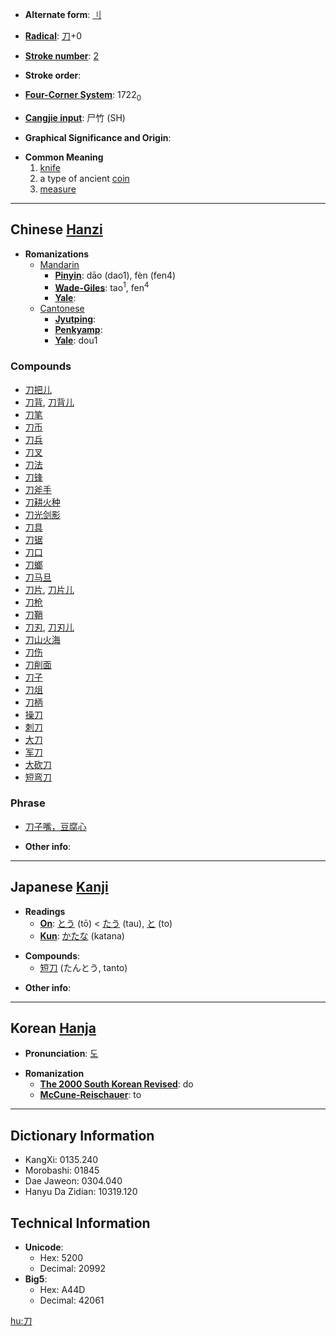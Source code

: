 * '''Alternate form''': [[刂]]

* '''[[Wiktionary:Chinese radical index| Radical]]''': [[Wiktionary:Chinese radical index 刀|刀]]+0

* '''[[Wiktionary:Chinese total strokes index|Stroke number]]''': [[Wiktionary:Chinese total strokes index 2|2]]

* '''Stroke order''': 

* '''[[Wiktionary:Chinese four corner index|Four-Corner System]]''': 1722<sub>0</sub>

* '''[[Wiktionary:Chinese Cangjie index|Cangjie input]]''': 尸竹 (SH)

* '''Graphical Significance and Origin''': 

* '''Common Meaning'''
*# [[knife]]
*# a type of ancient [[coin]]
*# [[measure]]

----

== Chinese [[Hanzi]] ==

* '''Romanizations'''
** [[Mandarin]]
*** '''[[Pinyin]]''': dāo (dao1), fèn (fen4)
*** '''[[Wade-Giles]]''': tao<sup>1</sup>, fen<sup>4</sup>
*** '''[[Yale]]''': 
**[[Cantonese]]
***'''[[Jyutping]]''':
***'''[[Penkyamp]]''': 
***'''[[Yale]]''': dou1

===Compounds===
*[[刀把儿]]
*[[刀背]], [[刀背儿]]
*[[刀笔]]
*[[刀币]]
*[[刀兵]]
*[[刀叉]]
*[[刀法]]
*[[刀锋]]
*[[刀斧手]]
*[[刀耕火种]]
*[[刀光剑影]]
*[[刀具]]
*[[刀锯]]
*[[刀口]]
*[[刀螂]]
*[[刀马旦]]
*[[刀片]], [[刀片儿]]
*[[刀枪]]
*[[刀鞘]]
*[[刀刃]], [[刀刃儿]]
*[[刀山火海]]
*[[刀伤]]
*[[刀削面]]
*[[刀子]]
*[[刀俎]]
*[[刀柄]]
*[[操刀]]
*[[刺刀]]
*[[大刀]]
*[[军刀]]
*[[大砍刀]]
*[[短弯刀]]

===Phrase===
*[[刀子嘴，豆腐心]]

* '''Other info''': 

----

== Japanese [[Kanji]] ==

* '''Readings'''
** '''[[On]]''': [[とう]] (tō) < [[たう]] (tau), [[と]] (to)
** '''[[Kun]]''': [[かたな]] (katana)

* '''Compounds''':
** [[短刀]] (たんとう, tanto)

* '''Other info''':  

----

== Korean [[Hanja]] ==

* '''Pronunciation''': [[도]]

* '''Romanization'''
** '''[[The 2000 South Korean Revised Romanization|The 2000 South Korean Revised]]''': do
** '''[[McCune-Reischauer]]''': to

----

== Dictionary Information ==

* KangXi: 0135.240
* Morobashi: 01845
* Dae Jaweon: 0304.040
* Hanyu Da Zidian: 10319.120

== Technical Information ==

* '''Unicode''':
** Hex: 5200
** Decimal: 20992
* '''Big5''':
** Hex: A44D
** Decimal: 42061
[[hu:刀]]